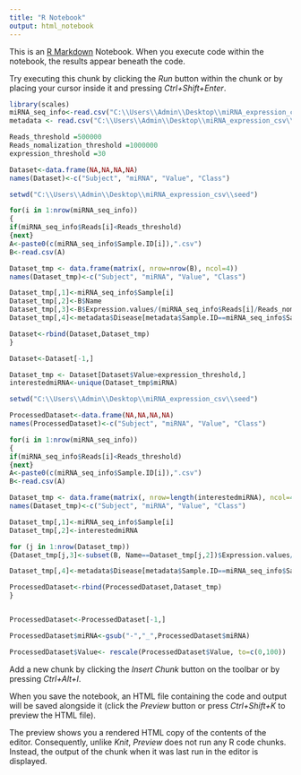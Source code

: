---
title: "R Notebook"
output: html_notebook
---

This is an [R Markdown](http://rmarkdown.rstudio.com) Notebook. When you execute code within the notebook, the results appear beneath the code. 

Try executing this chunk by clicking the *Run* button within the chunk or by placing your cursor inside it and pressing *Ctrl+Shift+Enter*. 

```{r}
library(scales)
miRNA_seq_info<-read.csv("C:\\Users\\Admin\\Desktop\\miRNA_expression_csv\\miRNA_seq_info.csv")
metadata <- read.csv("C:\\Users\\Admin\\Desktop\\miRNA_expression_csv\\metadata.csv")
```
```{r}
Reads_threshold =500000
Reads_nomalization_threshold =1000000
expression_threshold =30
```

```{r}
Dataset<-data.frame(NA,NA,NA,NA)
names(Dataset)<-c("Subject", "miRNA", "Value", "Class")

setwd("C:\\Users\\Admin\\Desktop\\miRNA_expression_csv\\seed")

for(i in 1:nrow(miRNA_seq_info))
{
if(miRNA_seq_info$Reads[i]<Reads_threshold)
{next}
A<-paste0(c(miRNA_seq_info$Sample.ID[i]),".csv")
B<-read.csv(A)

Dataset_tmp <- data.frame(matrix(, nrow=nrow(B), ncol=4))
names(Dataset_tmp)<-c("Subject", "miRNA", "Value", "Class")

Dataset_tmp[,1]<-miRNA_seq_info$Sample[i]
Dataset_tmp[,2]<-B$Name
Dataset_tmp[,3]<-B$Expression.values/(miRNA_seq_info$Reads[i]/Reads_nomalization_threshold)
Dataset_tmp[,4]<-metadata$Disease[metadata$Sample.ID==miRNA_seq_info$Sample.ID[i]]

Dataset<-rbind(Dataset,Dataset_tmp)
}

Dataset<-Dataset[-1,]
```
```{r}
Dataset_tmp <- Dataset[Dataset$Value>expression_threshold,]
interestedmiRNA<-unique(Dataset_tmp$miRNA)
```


```{r}
setwd("C:\\Users\\Admin\\Desktop\\miRNA_expression_csv\\seed")

ProcessedDataset<-data.frame(NA,NA,NA,NA)
names(ProcessedDataset)<-c("Subject", "miRNA", "Value", "Class")

for(i in 1:nrow(miRNA_seq_info))
{
if(miRNA_seq_info$Reads[i]<Reads_threshold)
{next}
A<-paste0(c(miRNA_seq_info$Sample.ID[i]),".csv")
B<-read.csv(A)

Dataset_tmp <- data.frame(matrix(, nrow=length(interestedmiRNA), ncol=4))
names(Dataset_tmp)<-c("Subject", "miRNA", "Value", "Class")

Dataset_tmp[,1]<-miRNA_seq_info$Sample[i]
Dataset_tmp[,2]<-interestedmiRNA

for (j in 1:nrow(Dataset_tmp))
{Dataset_tmp[j,3]<-subset(B, Name==Dataset_tmp[j,2])$Expression.values/(miRNA_seq_info$Reads[i]/Reads_nomalization_threshold)}

Dataset_tmp[,4]<-metadata$Disease[metadata$Sample.ID==miRNA_seq_info$Sample.ID[i]]

ProcessedDataset<-rbind(ProcessedDataset,Dataset_tmp)
}


ProcessedDataset<-ProcessedDataset[-1,]

ProcessedDataset$miRNA<-gsub("-","_",ProcessedDataset$miRNA)

```
```{r}
ProcessedDataset$Value<- rescale(ProcessedDataset$Value, to=c(0,100))

```
















Add a new chunk by clicking the *Insert Chunk* button on the toolbar or by pressing *Ctrl+Alt+I*.

When you save the notebook, an HTML file containing the code and output will be saved alongside it (click the *Preview* button or press *Ctrl+Shift+K* to preview the HTML file).

The preview shows you a rendered HTML copy of the contents of the editor. Consequently, unlike *Knit*, *Preview* does not run any R code chunks. Instead, the output of the chunk when it was last run in the editor is displayed.
